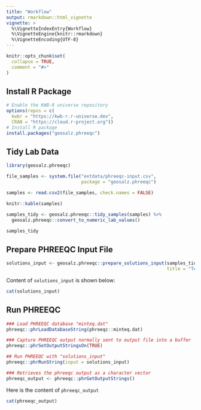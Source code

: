 ```yaml
---
title: "Workflow"
output: rmarkdown::html_vignette
vignette: >
  %\VignetteIndexEntry{Workflow}
  %\VignetteEngine{knitr::rmarkdown}
  %\VignetteEncoding{UTF-8}
---
```


```r
knitr::opts_chunk$set(
  collapse = TRUE,
  comment = "#>"
)
```

## Install R Package

```r
# Enable the KWB-R universe repository
options(repos = c(
  kwbr = "https://kwb-r.r-universe.dev",
  CRAN = "https://cloud.r-project.org"))
# Install R package
install.packages("geosalz.phreeqc")
```


## Tidy Lab Data

```r
library(geosalz.phreeqc)

file_samples <- system.file("extdata/phreeqc-input.csv",
                            package = "geosalz.phreeqc")

samples <- read.csv2(file_samples, check.names = FALSE)

knitr::kable(samples)

samples_tidy <- geosalz.phreeqc::tidy_samples(samples) %>%
  geosalz.phreeqc::convert_to_numeric_lab_values()

samples_tidy

```

## Prepare PHREEQC Input File

```r
solutions_input <- geosalz.phreeqc::prepare_solutions_input(samples_tidy,
                                                            title = "Test Dataset")

```

Content of `solutions_input` is shown below:

```r
cat(solutions_input)
```

## Run PHREEQC 

```r

### Load PHREEQC database "minteq.dat"
phreeqc::phrLoadDatabaseString(phreeqc::minteq.dat)

### Capture PHREEQC output normally sent to output file into a buffer
phreeqc::phrSetOutputStringsOn(TRUE)

## Run PHREEQC with "solutions_input"
phreeqc::phrRunString(input = solutions_input)

### Retrieves the phreeqc output as a character vector
phreeqc_output <- phreeqc::phrGetOutputStrings()

```

Here is the content of `phreeqc_output`

```r
cat(phreeqc_output)
```


